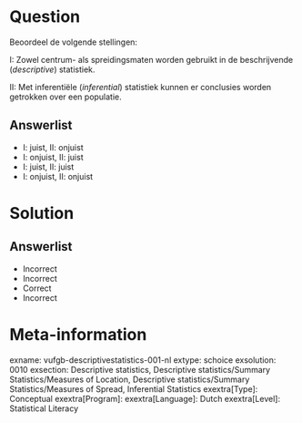 Question
========
  
Beoordeel de volgende stellingen:

I: Zowel centrum- als spreidingsmaten worden gebruikt in de beschrijvende (*descriptive*) statistiek.

II: Met inferentiële (*inferential*) statistiek kunnen er conclusies worden getrokken over een populatie. 
  
Answerlist
----------
* I: juist,  II: onjuist
* I: onjuist, II: juist
* I: juist,  II: juist
* I: onjuist, II: onjuist


Solution
========

Answerlist
----------
* Incorrect
* Incorrect
* Correct
* Incorrect

Meta-information
================
exname: vufgb-descriptivestatistics-001-nl
extype: schoice
exsolution: 0010
exsection: Descriptive statistics, Descriptive statistics/Summary Statistics/Measures of Location, Descriptive statistics/Summary Statistics/Measures of Spread, Inferential Statistics
exextra[Type]: Conceptual
exextra[Program]: 
exextra[Language]: Dutch
exextra[Level]: Statistical Literacy